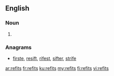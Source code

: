 ==English==

===Noun===
{{head|en|noun plural form}}

# {{plural of|refit|lang=en}}

===Anagrams===
* [[firste#English|firste]], [[resift#English|resift]], [[rifest#English|rifest]], [[sifter#English|sifter]], [[strife#English|strife]]

[[ar:refits]]
[[fr:refits]]
[[ku:refits]]
[[my:refits]]
[[fi:refits]]
[[vi:refits]]